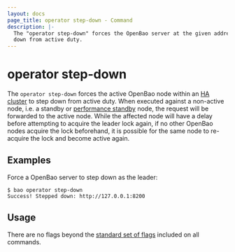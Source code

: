 ```yaml
---
layout: docs
page_title: operator step-down - Command
description: |-
  The "operator step-down" forces the OpenBao server at the given address to step
  down from active duty.
---
```


# operator step-down

The `operator step-down` forces the active OpenBao node within an [HA cluster](/vault/docs/concepts/ha)
to step down from active duty. When executed against a non-active node, i.e. a 
standby or [performance standby](/vault/docs/enterprise/performance-standby) node, 
the request will be forwarded to the active node.  While the 
affected node will have a delay before attempting to acquire 
the leader lock again, if no other OpenBao nodes acquire the
lock beforehand, it is possible for the same node to re-acquire
the lock and become active again.

## Examples

Force a OpenBao server to step down as the leader:

```shell-session
$ bao operator step-down
Success! Stepped down: http://127.0.0.1:8200
```

## Usage

There are no flags beyond the [standard set of flags](/vault/docs/commands)
included on all commands.
